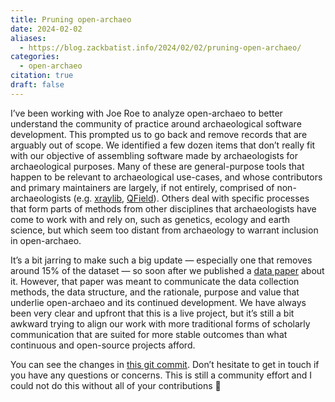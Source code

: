 ```yaml
---
title: Pruning open-archaeo
date: 2024-02-02
aliases: 
  - https://blog.zackbatist.info/2024/02/02/pruning-open-archaeo/
categories: 
  - open-archaeo
citation: true
draft: false
---
```


I've been working with Joe Roe to analyze open-archaeo to better understand the community of practice around archaeological software development. This prompted us to go back and remove records that are arguably out of scope. We identified a few dozen items that don't really fit with our objective of assembling software made by archaeologists for archaeological purposes. Many of these are general-purpose tools that happen to be relevant to archaeological use-cases, and whose contributors and primary maintainers are largely, if not entirely, comprised of non-archaeologists (e.g. [xraylib](https://github.com/tschoonj/xraylib), [QField](https://github.com/opengisch/QField)). Others deal with specific processes that form parts of methods from other disciplines that archaeologists have come to work with and rely on, such as genetics, ecology and earth science, but which seem too distant from archaeology to warrant inclusion in open-archaeo.

It's a bit jarring to make such a big update — especially one that removes around 15% of the dataset — so soon after we published a [data paper](https://doi.org/10.5334/joad.111) about it. However, that paper was meant to communicate the data collection methods, the data structure, and the rationale, purpose and value that underlie open-archaeo and its continued development. We have always been very clear and upfront that this is a live project, but it's still a bit awkward trying to align our work with more traditional forms of scholarly communication that are suited for more stable outcomes than what continuous and open-source projects afford.

You can see the changes in [this git commit](https://github.com/zackbatist/open-archaeo/commit/c801a3ca46796c5099c33d8be7d08c9b44516a62). Don't hesitate to get in touch if you have any questions or concerns. This is still a community effort and I could not do this without all of your contributions 🙂



